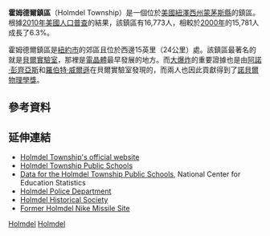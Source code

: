 {{noteTA
|G1=USState
}}
{{Infobox settlement
|name       = 霍姆德爾鎮區
|native_name = Holmdel Township
|settlement_type          = {{le|鎮區 (紐澤西州)|Township (New Jersey)|鎮區}}
|nickname                 =
|motto                    =
|image_skyline            =
|imagesize                =
|image_caption            =
|image_flag               =
|image_seal               =
|image_map                = Holmdel_twp_nj_025.png
|mapsize                  = 250x200px
|map_caption              = 
|image_map1               =Census_Bureau_map_of_Holmdel_Township,_New_Jersey.png
|mapsize1                 = 250x200px
|map_caption1             = 霍姆德爾鎮在紐澤西州和蒙茅斯郡的位置 
|subdivision_type         = '''國家'''
|subdivision_name         = [[美國|美國]]
|subdivision_type1        = '''州'''
|subdivision_name1        = [[紐澤西州|紐澤西州]]
|subdivision_type2        = '''郡'''
|subdivision_name2        = [[蒙茅斯縣|蒙茅斯縣]]
|government_footnotes     = 
|government_type          = {{le|鎮區 (紐澤西州)|Township (New Jersey)|鎮區}}
|leader_title             = '''首長'''
|leader_name              = Patrick Impreveduto（2013年12月31日結束任期）<ref>[http://www.nj.gov/dca/mayors/mayors2013.pdf 2013 New Jersey Mayors Directory] {{Wayback|url=http://www.nj.gov/dca/mayors/mayors2013.pdf |date=20130725134131 }}, New Jersey Department of Community Affairs. Accessed May 12, 2013.</ref>
|leader_title1            = 
|leader_name1             = 
|leader_title2            = 
|leader_name2             = 
|established_title        = '''設立'''
|established_date         = 1857年2月23日
|area_footnotes           = <ref name=CensusArea>[http://www.census.gov/geo/maps-data/data/docs/gazetteer/county_sub_list_34.txt County Subdivisions: New Jersey - 2010 Census Gazetteer Files] {{Wayback|url=http://www.census.gov/geo/maps-data/data/docs/gazetteer/county_sub_list_34.txt |date=20130831122857 }}, [[美国人口调查局|美国人口调查局]]. Accessed July 9, 2013.</ref>
|area_magnitude           =
|area_total_km2           = 46.916
|area_land_km2            = 46.35
|area_water_km2           =  0.566
|area_total_sq_mi         = 18.115
|area_land_sq_mi          = 17.896
|area_water_sq_mi         =  0.219
|area_water_percent       =  1.21
|area_rank                = 第155名（全州566鎮區）<br> 第10名（全縣53鎮區）<ref name=CensusArea/>
|population_as_of         = [[2010年美國人口普查|2010]]
|population_footnotes     = <ref name=Census2010>[http://factfinder2.census.gov/bkmk/table/1.0/en/DEC/10_DP/DPDP1/0600000US3402532640 DP-1 - Profile of General Population and Housing Characteristics: 2010 for Holmdel township, Monmouth County, New Jersey], [[美国人口调查局|美国人口调查局]]. Accessed February 23, 2012.</ref><ref name=LWD2010>[http://lwd.dol.state.nj.us/labor/lpa/census/2010/dp/dp1_mon/holmdel1.pdf Table DP-1. Profile of General Demographic Characteristics: 2010 for Holmdel township] {{Wayback|url=http://lwd.dol.state.nj.us/labor/lpa/census/2010/dp/dp1_mon/holmdel1.pdf |date=20131014051002 }}, New Jersey Department of Labor and Workforce Development. Accessed February 23, 2012.</ref>
|population_total         = 16773
|population_rank          = 第150名（全州566鎮區）<br> 第13名（全縣53鎮區）<ref name=GCTPH1NJ2010>[http://factfinder2.census.gov/bkmk/table/1.0/en/DEC/10_SF1/GCTPH1.ST16/0400000US34 GCT-PH1 Population, Housing Units, Area, and Density: 2010 - State -- County Subdivision from the 2010 Census Summary File 1 for New Jersey], [[美国人口调查局|美国人口调查局]]. Accessed December 4, 2012.</ref>
|population_density_km2   = auto
|population_density_sq_mi = 937.3
|population_density_rank  = 第394名（全州566鎮區）<br>第46名（全縣53鎮區）<ref name=GCTPH1NJ2010/>
|population_est = 16694
|pop_est_as_of = 2014<ref name=PopEst>[http://factfinder.census.gov/bkmk/table/1.0/en/PEP/2014/PEPANNRES/0400000US34.06100 PEPANNRES - Annual Estimates of the Resident Population: April 1, 2010 to July 1, 2014 - 2014 Population Estimates for New Jersey municipalities] {{Webarchive|url=https://archive.today/20200212200917/http://factfinder.census.gov/bkmk/table/1.0/en/PEP/2014/PEPANNRES/0400000US34.06100 |date=2020-02-12 }}, [[美国人口调查局|美国人口调查局]]. Accessed May 21, 2015.</ref><ref>[http://www.census.gov/popest/data/cities/totals/2014/files/SUB-EST2014_34.csv Census Estimates for New Jersey April 1, 2010 to July 1, 2014] {{webarchive|url=https://web.archive.org/web/20150525053954/http://www.census.gov/popest/data/cities/totals/2014/files/SUB-EST2014_34.csv |date=五月 25, 2015 }}, [[美国人口调查局|美国人口调查局]]. Accessed May 21, 2015.</ref>
|timezone                 = [[北美东部时区|EST]]
|utc_offset               = -5
|timezone_DST             = [[北美东部时区|EDT]]
|utc_offset_DST           = -4
|elevation_footnotes      = <ref>{{Gnis|882119|Township of Holmdel}}, [[地名信息系统|地名信息系统]]. Accessed March 5, 2013.</ref>
|elevation_m              =
|elevation_ft             = 144
|coordinates_type         = region:US_type:city
|coordinates_region       = US-NJ
|coordinates_display      = inline,title
|coordinates_footnotes    = {{GR|1|dateform=mdy}}<ref name=CensusArea/>
|latd = 40.374964
|longd = -74.173849
|postal_code_type = [[美國郵區編號|郵區編號]]
|postal_code = 07733<ref>[http://tools.usps.com/go/ZipLookupResultsAction!input.action?resultMode=0&city=holmdel&state=NJ Look Up a ZIP Code for Holmdel, NJ], [[美國郵政署|美國郵政署]]. Accessed April 23, 2012.</ref><ref>[http://www.state.nj.us/infobank/njzips.htm Zip Codes] {{Wayback|url=http://www.state.nj.us/infobank/njzips.htm |date=20190923175452 }}, State of [[新泽西州|新泽西州]]. Accessed September 11, 2013.</ref>
|area_code = 732<ref>[http://www.area-codes.com/search.asp?frmNPA=&frmNXX=&frmState=NJ&frmCity=Holmdel Area Code Lookup - NPA NXX for Holmdel, NJ], Area-Codes.com. Accessed September 11, 2013.</ref>
|blank_name = [[聯邦資料處理標準|FIPS]]
|blank_info = 3402532640{{GR|2|dateform=mdy}}<ref name=CensusArea/><ref>[http://mcdc2.missouri.edu/webrepts/commoncodes/ccc_nj.html A Cure for the Common Codes: New Jersey] {{Webarchive|url=https://archive.today/20120527054825/http://mcdc2.missouri.edu/webrepts/commoncodes/ccc_nj.html |date=2012-05-27 }}, Missouri Census Data Center. Accessed June 15, 2012.</ref>
|blank1_name = [[地名信息系统|GNIS]] ID
|blank1_info = 0882119{{GR|3|dateform=mdy}}<ref name=CensusArea/><ref name=CensusArea/>
|website = {{URL|http://www.holmdeltownship-nj.com/}}
|footnotes =
}}

'''霍姆德爾鎮區'''（Holmdel Township）是一個位於[[美國|美國]][[紐澤西州|紐澤西州]][[蒙茅斯縣|蒙茅斯縣]]的鎮區。根據[[2010年美國人口普查|2010年美國人口普查]]的結果，該鎮區有16,773人，相較於[[2000年美國人口普查|2000年]]的15,781人成長了6.3%。

霍姆德爾鎮區是[[紐約市|紐約市]]的郊區且位於{{le|澤西海岸 (地區)|Jersey Shore|澤西海岸}}西邊15英里（24公里）處。該鎮區最著名的就是[[貝爾實驗室|貝爾實驗室]]，那裡是[[電晶體|電晶體]]最早發展的地方。而[[大爆炸|大爆炸]]的重要證據也是由[[阿諾·彭齊亞斯|阿諾·彭齊亞斯]]和[[罗伯特·伍德罗·威尔逊|羅伯特·威爾遜]]在貝爾實驗室發現的，而兩人也因此貢獻得到了[[諾貝爾物理學獎|諾貝爾物理學獎]]。

==參考資料==
{{Reflist|2}}

==延伸連結==
*[http://www.holmdeltownship.com Holmdel Township's official website]
*[http://www.holmdelschools.org/ Holmdel Township Public Schools]
*[http://nces.ed.gov/ccd/schoolsearch/school_list.asp?Search=1&DistrictID=3407410 Data for the Holmdel Township Public Schools], National Center for Education Statistics
*[http://www.holmdelpolice.org/ Holmdel Police Department]
*[https://web.archive.org/web/20101129185403/http://holmdelhistory.org/ Holmdel Historical Society]
*[https://web.archive.org/web/20110717114154/http://alpha.fdu.edu/~bender/NY54.html Former Holmdel Nike Missile Site]

[[Category:蒙茅斯縣鎮區_(新澤西州)|Holmdel]]
[[Category:新澤西州鎮區|Holmdel]]